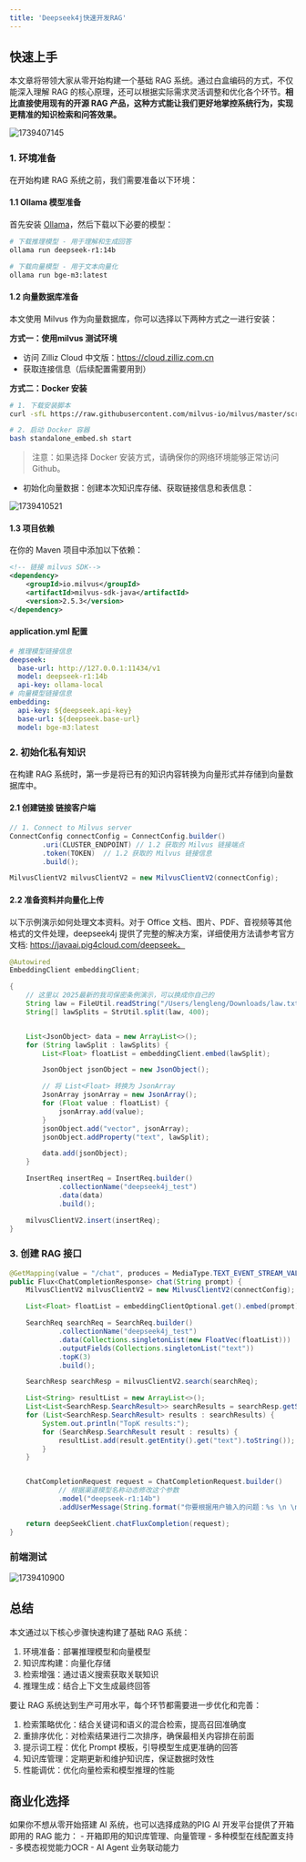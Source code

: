 ```yaml
---
title: 'Deepseek4j快速开发RAG'
---
```


## 快速上手

本文章将带领大家从零开始构建一个基础 RAG 系统。通过白盒编码的方式，不仅能深入理解 RAG 的核心原理，还可以根据实际需求灵活调整和优化各个环节。**相比直接使用现有的开源 RAG 产品，这种方式能让我们更好地掌控系统行为，实现更精准的知识检索和问答效果。** 

<img src='https://minio.pigx.vip/oss/202502/1739407145.png' alt='1739407145'/>

### 1. 环境准备

在开始构建 RAG 系统之前，我们需要准备以下环境：

#### 1.1 Ollama 模型准备

首先安装 [Ollama](https://ollama.ai/)，然后下载以下必要的模型：

```bash
# 下载推理模型 - 用于理解和生成回答
ollama run deepseek-r1:14b

# 下载向量模型 - 用于文本向量化
ollama run bge-m3:latest
```

#### 1.2 向量数据库准备

本文使用 Milvus 作为向量数据库，你可以选择以下两种方式之一进行安装：

**方式一：使用milvus 测试环境**
- 访问 Zilliz Cloud 中文版：https://cloud.zilliz.com.cn
- 获取连接信息（后续配置需要用到）

**方式二：Docker 安装**

```bash
# 1. 下载安装脚本
curl -sfL https://raw.githubusercontent.com/milvus-io/milvus/master/scripts/standalone_embed.sh -o standalone_embed.sh

# 2. 启动 Docker 容器
bash standalone_embed.sh start
```
> 注意：如果选择 Docker 安装方式，请确保你的网络环境能够正常访问 Github。

- 初始化向量数据：创建本次知识库存储、获取链接信息和表信息：
<img src='https://minio.pigx.vip/oss/202502/1739410521.png' alt='1739410521'/>


#### 1.3 项目依赖

在你的 Maven 项目中添加以下依赖：

```xml
<!-- 链接 milvus SDK-->
<dependency>
    <groupId>io.milvus</groupId>
    <artifactId>milvus-sdk-java</artifactId>
    <version>2.5.3</version>
</dependency>
```

#### application.yml  配置

```yml
# 推理模型链接信息
deepseek:
  base-url: http://127.0.0.1:11434/v1
  model: deepseek-r1:14b
  api-key: ollama-local
# 向量模型链接信息
embedding:
  api-key: ${deepseek.api-key}
  base-url: ${deepseek.base-url}
  model: bge-m3:latest
```


### 2. 初始化私有知识

在构建 RAG 系统时，第一步是将已有的知识内容转换为向量形式并存储到向量数据库中。

#### 2.1 创建链接 链接客户端

```java
// 1. Connect to Milvus server
ConnectConfig connectConfig = ConnectConfig.builder()
        .uri(CLUSTER_ENDPOINT) // 1.2 获取的 Milvus 链接端点
        .token(TOKEN)  // 1.2 获取的 Milvus 链接信息
        .build();

MilvusClientV2 milvusClientV2 = new MilvusClientV2(connectConfig);
```

#### 2.2 准备资料并向量化上传

以下示例演示如何处理文本资料。对于 Office 文档、图片、PDF、音视频等其他格式的文件处理，deepseek4j 提供了完整的解决方案，详细使用方法请参考官方文档: https://javaai.pig4cloud.com/deepseek。

```java
@Autowired
EmbeddingClient embeddingClient;

{
    // 这里以 2025最新的我司保密条例演示，可以换成你自己的
    String law = FileUtil.readString("/Users/lengleng/Downloads/law.txt", Charset.defaultCharset());
    String[] lawSplits = StrUtil.split(law, 400);


    List<JsonObject> data = new ArrayList<>();
    for (String lawSplit : lawSplits) {
        List<Float> floatList = embeddingClient.embed(lawSplit);

        JsonObject jsonObject = new JsonObject();

        // 将 List<Float> 转换为 JsonArray
        JsonArray jsonArray = new JsonArray();
        for (Float value : floatList) {
            jsonArray.add(value);
        }
        jsonObject.add("vector", jsonArray);
        jsonObject.addProperty("text", lawSplit);

        data.add(jsonObject);
    }

    InsertReq insertReq = InsertReq.builder()
            .collectionName("deepseek4j_test")
            .data(data)
            .build();

    milvusClientV2.insert(insertReq);
}
```

### 3. 创建 RAG 接口 

```java
@GetMapping(value = "/chat", produces = MediaType.TEXT_EVENT_STREAM_VALUE)
public Flux<ChatCompletionResponse> chat(String prompt) {
    MilvusClientV2 milvusClientV2 = new MilvusClientV2(connectConfig);

    List<Float> floatList = embeddingClientOptional.get().embed(prompt);

    SearchReq searchReq = SearchReq.builder()
            .collectionName("deepseek4j_test")
            .data(Collections.singletonList(new FloatVec(floatList)))
            .outputFields(Collections.singletonList("text"))
            .topK(3)
            .build();

    SearchResp searchResp = milvusClientV2.search(searchReq);

    List<String> resultList = new ArrayList<>();
    List<List<SearchResp.SearchResult>> searchResults = searchResp.getSearchResults();
    for (List<SearchResp.SearchResult> results : searchResults) {
        System.out.println("TopK results:");
        for (SearchResp.SearchResult result : results) {
            resultList.add(result.getEntity().get("text").toString());
        }
    }


    ChatCompletionRequest request = ChatCompletionRequest.builder()
            // 根据渠道模型名称动态修改这个参数
            .model("deepseek-r1:14b")
            .addUserMessage(String.format("你要根据用户输入的问题：%s \n \n 参考如下内容： %s  \n\n 整理处理最终结果", prompt, resultList)).build();

    return deepSeekClient.chatFluxCompletion(request);
}
```

### 前端测试

<img src='https://minio.pigx.vip/oss/202502/1739410900.png' alt='1739410900'/>


## 总结

本文通过以下核心步骤快速构建了基础 RAG 系统：

1. 环境准备：部署推理模型和向量模型
2. 知识库构建：向量化存储
3. 检索增强：通过语义搜索获取关联知识
4. 推理生成：结合上下文生成最终回答

要让 RAG 系统达到生产可用水平，每个环节都需要进一步优化和完善：

1. 检索策略优化：结合关键词和语义的混合检索，提高召回准确度
2. 重排序优化：对检索结果进行二次排序，确保最相关内容排在前面
3. 提示词工程：优化 Prompt 模板，引导模型生成更准确的回答
4. 知识库管理：定期更新和维护知识库，保证数据时效性
5. 性能调优：优化向量检索和模型推理的性能

## 商业化选择
<Card title="商业化选择" icon="link" href="https://ai.pig4cloud.com">
如果你不想从零开始搭建 AI 系统，也可以选择成熟的PIG AI 开发平台提供了开箱即用的 RAG 能力：
- 开箱即用的知识库管理、向量管理
- 多种模型在线配置支持
- 多模态视觉能力OCR
- AI Agent 业务联动能力
</Card>
